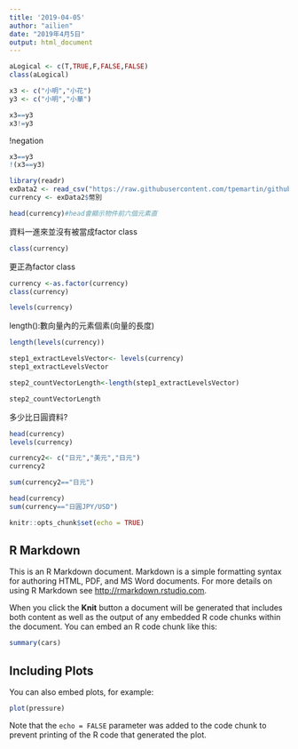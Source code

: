 ```yaml
---
title: '2019-04-05'
author: "ailien"
date: "2019年4月5日"
output: html_document
---
```

```r
aLogical <- c(T,TRUE,F,FALSE,FALSE)
class(aLogical)
```


```r
x3 <- c("小明","小花")
y3 <- c("小明","小華")
```

```r
x3==y3
x3!=y3
```
!negation
```r
x3==y3
!(x3==y3)
```

```r
library(readr)
exData2 <- read_csv("https://raw.githubusercontent.com/tpemartin/github-data/master/exData2.csv")
currency <- exData2$幣別
```

```r
head(currency)#head會顯示物件前六個元素直
```

資料一進來並沒有被當成factor class

```r
class(currency)
```
更正為factor class

```r
currency <-as.factor(currency)
class(currency)
```

```r
levels(currency)
```

length():數向量內的元素個素(向量的長度)
```r
length(levels(currency))
```

```r
step1_extractLevelsVector<- levels(currency)
step1_extractLevelsVector
```

```r
step2_countVectorLength<-length(step1_extractLevelsVector)
```

```r
step2_countVectorLength
```

多少比日圓資料?

```r
head(currency)
levels(currency)
```

```r
currency2<- c("日元","美元","日元")
currency2
```

```r
sum(currency2=="日元")
```
```r
head(currency)
sum(currency=="日圓JPY/USD")
```


































```r
knitr::opts_chunk$set(echo = TRUE)
```

## R Markdown

This is an R Markdown document. Markdown is a simple formatting syntax for authoring HTML, PDF, and MS Word documents. For more details on using R Markdown see <http://rmarkdown.rstudio.com>.

When you click the **Knit** button a document will be generated that includes both content as well as the output of any embedded R code chunks within the document. You can embed an R code chunk like this:

```r
summary(cars)
```

## Including Plots

You can also embed plots, for example:

```r
plot(pressure)
```

Note that the `echo = FALSE` parameter was added to the code chunk to prevent printing of the R code that generated the plot.
